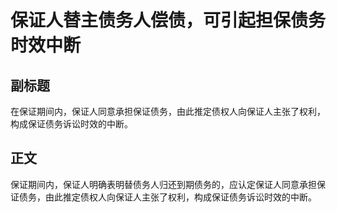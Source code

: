 # 保证人替主债务人偿债，可引起担保债务时效中断
## 副标题
在保证期间内，保证人同意承担保证债务，由此推定债权人向保证人主张了权利，构成保证债务诉讼时效的中断。
## 正文
保证期间内，保证人明确表明替债务人归还到期债务的，应认定保证人同意承担保证债务，由此推定债权人向保证人主张了权利，构成保证债务诉讼时效的中断。